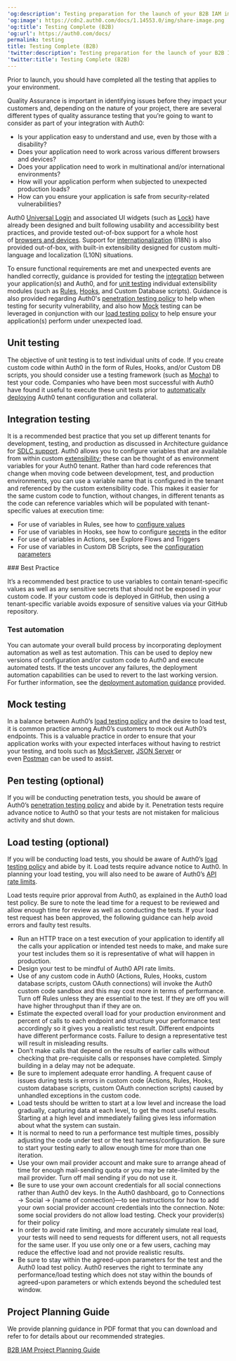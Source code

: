 ```yaml
---
'og:description': Testing preparation for the launch of your B2B IAM implementation.
'og:image': https://cdn2.auth0.com/docs/1.14553.0/img/share-image.png
'og:title': Testing Complete (B2B)
'og:url': https://auth0.com/docs/
permalink: testing
title: Testing Complete (B2B)
'twitter:description': Testing preparation for the launch of your B2B IAM implementation.
'twitter:title': Testing Complete (B2B)
---
```

Prior to launch, you should have completed all the testing that applies to your environment.

Quality Assurance is important in identifying issues before they impact your customers and, depending on the nature of your project, there are several different types of quality assurance testing that you’re going to want to consider as part of your integration with Auth0:

* Is your application easy to understand and use, even by those with a disability?
* Does your application need to work across various different browsers and devices?
* Does your application need to work in multinational and/or international environments?
* How will your application perform when subjected to unexpected production loads?
* How can you ensure your application is safe from security-related vulnerabilities?

Auth0 [Universal Login](/docs/authenticate/login/auth0-universal-login) and associated UI widgets (such as [Lock](/docs/libraries/lock)) have already been designed and built following usability and accessibility best practices, and provide tested out-of-box support for a whole host of [browsers and devices](/docs/troubleshoot/customer-support/product-support-matrix). Support for [internationalization](/docs/customize/internationalization-and-localization) (I18N) is also provided out-of-box, with built-in extensibility designed for custom multi-language and localization (L10N) situations.

To ensure functional requirements are met and unexpected events are handled correctly, guidance is provided for testing the [integration](#integration-testing) between your application(s) and Auth0, and for [unit testing](#unit-testing) individual extensibility modules (such as [Rules](/docs/customize/rules/debug-rules), [Hooks](/docs/customize/hooks/update-hooks), and Custom Database scripts). Guidance is also provided regarding Auth0's [penetration testing policy](/docs/troubleshoot/customer-support/operational-policies/penetration-testing-policy) to help when testing for security vulnerability, and also how [Mock](#mock-testing) testing can be leveraged in conjunction with our [load testing policy](/docs/troubleshoot/customer-support/operational-policies/load-testing-policy) to help ensure your application(s) perform under unexpected load.

## Unit testing

The objective of unit testing is to test individual units of code. If you create custom code within Auth0 in the form of Rules, Hooks, and/or Custom DB scripts, you should consider use a testing framework (such as [Mocha](https://mochajs.org/)) to test your code. Companies who have been most successful with Auth0 have found it useful to execute these unit tests prior to [automatically deploying](/docs/get-started/architecture-scenarios/business-to-business/deployment) Auth0 tenant configuration and collateral.

## Integration testing

It is a recommended best practice that you set up different tenants for development, testing, and production as discussed in Architecture guidance for [SDLC support](/docs/get-started/architecture-scenarios/business-to-business/architecture#sdlc-support). Auth0 allows you to configure variables that are available from within custom [extensibility](/docs/customize/extensions); these can be thought of as environment variables for your Auth0 tenant. Rather than hard code references that change when moving code between development, test, and production environments, you can use a variable name that is configured in the tenant and referenced by the custom extensibility code. This makes it easier for the same custom code to function, without changes, in different tenants as the code can reference variables which will be populated with tenant-specific values at execution time:

* For use of variables in Rules, see how to [configure values](/docs/customize/rules/configuration)
* For use of variables in Hooks, see how to configure [secrets](/docs/customize/hooks/hook-secrets) in the editor
* For use of variables in Actions, see Explore Flows and Triggers
* For use of variables in Custom DB Scripts, see the [configuration parameters](/docs/authenticate/database-connections/custom-db/create-db-connection#step-3-add-configuration-parameters)

<Info>
### Best Practice

It’s a recommended best practice to use variables to contain tenant-specific values as well as any sensitive secrets that should not be exposed in your custom code. If your custom code is deployed in GitHub, then using a tenant-specific variable avoids exposure of sensitive values via your GitHub repository.
</Info>

### Test automation

You can automate your overall build process by incorporating deployment automation as well as test automation. This can be used to deploy new versions of configuration and/or custom code to Auth0 and execute automated tests. If the tests uncover any failures, the deployment automation capabilities can be used to revert to the last working version. For further information, see the [deployment automation guidance](/docs/get-started/architecture-scenarios/business-to-business/deployment) provided.

## Mock testing

In a balance between Auth0’s [load testing policy](/docs/troubleshoot/customer-support/operational-policies/load-testing-policy) and the desire to load test, it is common practice among Auth0’s customers to mock out Auth0’s endpoints. This is a valuable practice in order to ensure that your application works with your expected interfaces without having to restrict your testing, and tools such as [MockServer](http://www.mock-server.com/), [JSON Server](https://github.com/typicode/json-server) or even [Postman](https://learning.getpostman.com/docs/postman/mock_servers/setting_up_mock/) can be used to assist.

## Pen testing (optional)

If you will be conducting penetration tests, you should be aware of Auth0’s [penetration testing policy](/docs/troubleshoot/customer-support/operational-policies/penetration-testing-policy) and abide by it. Penetration tests require advance notice to Auth0 so that your tests are not mistaken for malicious activity and shut down.

## Load testing (optional)

If you will be conducting load tests, you should be aware of Auth0’s [load testing policy](/docs/troubleshoot/customer-support/operational-policies/load-testing-policy) and abide by it. Load tests require advance notice to Auth0. In planning your load testing, you will also need to be aware of Auth0’s [API rate limits](/docs/troubleshoot/customer-support/operational-policies/rate-limit-policy).

Load tests require prior approval from Auth0, as explained in the Auth0 load test policy. Be sure to note the lead time for a request to be reviewed and allow enough time for review as well as conducting the tests. If your load test request has been approved, the following guidance can help avoid errors and faulty test results.

* Run an HTTP trace on a test execution of your application to identify all the calls your application or intended test needs to make, and make sure your test includes them so it is representative of what will happen in production.
* Design your test to be mindful of Auth0 API rate limits.
* Use of any custom code in Auth0 (Actions, Rules, Hooks, custom database scripts, custom <Tooltip tip="OAuth 2.0: Authorization framework that defines authorization protocols and workflows." cta="View Glossary" href="/docs/glossary?term=OAuth">OAuth</Tooltip> connections) will invoke the Auth0 custom code sandbox and this may cost more in terms of performance. Turn off Rules unless they are essential to the test. If they are off you will have higher throughput than if they are on.
* Estimate the expected overall load for your production environment and percent of calls to each endpoint and structure your performance test accordingly so it gives you a realistic test result. Different endpoints have different performance costs. Failure to design a representative test will result in misleading results.
* Don’t make calls that depend on the results of earlier calls without checking that pre-requisite calls or responses have completed. Simply building in a delay may not be adequate.
* Be sure to implement adequate error handling. A frequent cause of issues during tests is errors in custom code (Actions, Rules, Hooks, custom database scripts, custom OAuth connection scripts) caused by unhandled exceptions in the custom code.
* Load tests should be written to start at a low level and increase the load gradually, capturing data at each level, to get the most useful results. Starting at a high level and immediately failing gives less information about what the system can sustain.
* It is normal to need to run a performance test multiple times, possibly adjusting the code under test or the test harness/configuration. Be sure to start your testing early to allow enough time for more than one iteration.
* Use your own mail provider account and make sure to arrange ahead of time for enough mail-sending quota or you may be rate-limited by the mail provider. Turn off mail sending if you do not use it.
* Be sure to use your own account credentials for all social connections rather than Auth0 dev keys. In the <Tooltip tip="Auth0 Dashboard: Auth0's main product to configure your services." cta="View Glossary" href="/docs/glossary?term=Auth0+dashboard">Auth0 dashboard</Tooltip>, go to Connections -> Social -> \{name of connection}—to see instructions for how to add your own social provider account credentials into the connection. Note: some social providers do not allow load testing. Check your provider(s) for their policy
* In order to avoid rate limiting, and more accurately simulate real load, your tests will need to send requests for different users, not all requests for the same user. If you use only one or a few users, caching may reduce the effective load and not provide realistic results.
* Be sure to stay within the agreed-upon parameters for the test and the Auth0 load test policy. Auth0 reserves the right to terminate any performance/load testing which does not stay within the bounds of agreed-upon parameters or which extends beyond the scheduled test window.

## Project Planning Guide

We provide planning guidance in PDF format that you can download and refer to for details about our recommended strategies.

[B2B IAM Project Planning Guide](https://assets.ctfassets.net/cdy7uua7fh8z/63F0WOPJdVzsPMxV1Xvp8x/7a329487c5e890d8e820f6a48983b46a/B2B_Project_Planning.pdf)